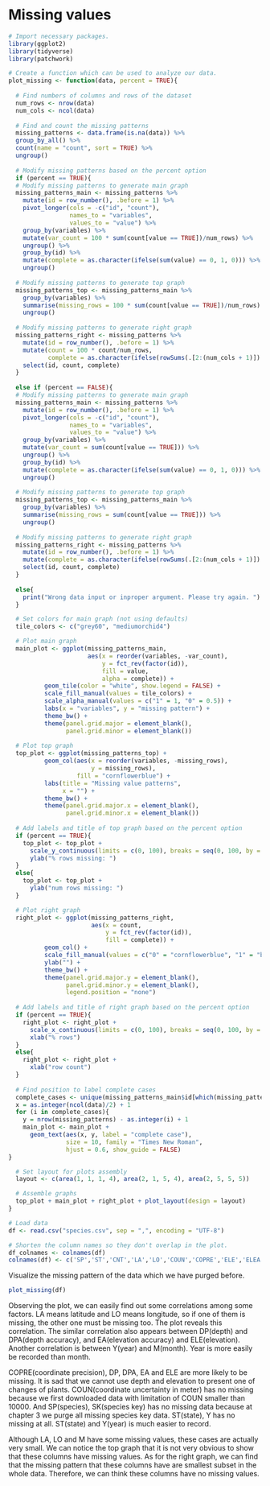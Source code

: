 # Missing values

```r
# Import necessary packages.
library(ggplot2)
library(tidyverse)
library(patchwork)
```

```r
# Create a function which can be used to analyze our data.
plot_missing <- function(data, percent = TRUE){
  
  # Find numbers of columns and rows of the dataset
  num_rows <- nrow(data)
  num_cols <- ncol(data)
  
  # Find and count the missing patterns
  missing_patterns <- data.frame(is.na(data)) %>%
  group_by_all() %>%
  count(name = "count", sort = TRUE) %>%
  ungroup()
  
  # Modify missing patterns based on the percent option
  if (percent == TRUE){
  # Modify missing patterns to generate main graph
  missing_patterns_main <- missing_patterns %>%
    mutate(id = row_number(), .before = 1) %>%
    pivot_longer(cols = -c("id", "count"), 
                 names_to = "variables", 
                 values_to = "value") %>%
    group_by(variables) %>%
    mutate(var_count = 100 * sum(count[value == TRUE])/num_rows) %>%
    ungroup() %>%
    group_by(id) %>%
    mutate(complete = as.character(ifelse(sum(value) == 0, 1, 0))) %>%
    ungroup()
  
  # Modify missing patterns to generate top graph
  missing_patterns_top <- missing_patterns_main %>%
    group_by(variables) %>%
    summarise(missing_rows = 100 * sum(count[value == TRUE])/num_rows) %>%
    ungroup()
  
  # Modify missing patterns to generate right graph
  missing_patterns_right <- missing_patterns %>%
    mutate(id = row_number(), .before = 1) %>%
    mutate(count = 100 * count/num_rows, 
           complete = as.character(ifelse(rowSums(.[2:(num_cols + 1)]) == 0, 1, 0))) %>%
    select(id, count, complete)
  }
  
  else if (percent == FALSE){
  # Modify missing patterns to generate main graph
  missing_patterns_main <- missing_patterns %>%
    mutate(id = row_number(), .before = 1) %>%
    pivot_longer(cols = -c("id", "count"), 
                 names_to = "variables", 
                 values_to = "value") %>%
    group_by(variables) %>%
    mutate(var_count = sum(count[value == TRUE])) %>%
    ungroup() %>%
    group_by(id) %>%
    mutate(complete = as.character(ifelse(sum(value) == 0, 1, 0))) %>%
    ungroup()
  
  # Modify missing patterns to generate top graph
  missing_patterns_top <- missing_patterns_main %>%
    group_by(variables) %>%
    summarise(missing_rows = sum(count[value == TRUE])) %>%
    ungroup()
  
  # Modify missing patterns to generate right graph
  missing_patterns_right <- missing_patterns %>%
    mutate(id = row_number(), .before = 1) %>%
    mutate(complete = as.character(ifelse(rowSums(.[2:(num_cols + 1)]) == 0, 1, 0))) %>%
    select(id, count, complete)
  }
  
  else{
    print("Wrong data input or inproper argument. Please try again. ")
  }

  # Set colors for main graph (not using defaults)
  tile_colors <- c("grey60", "mediumorchid4")

  # Plot main graph
  main_plot <- ggplot(missing_patterns_main, 
                      aes(x = reorder(variables, -var_count), 
                          y = fct_rev(factor(id)), 
                          fill = value, 
                          alpha = complete)) + 
          geom_tile(color = "white", show.legend = FALSE) + 
          scale_fill_manual(values = tile_colors) + 
          scale_alpha_manual(values = c("1" = 1, "0" = 0.5)) + 
          labs(x = "variables", y = "missing pattern") + 
          theme_bw() + 
          theme(panel.grid.major = element_blank(),
                panel.grid.minor = element_blank())
  
  # Plot top graph
  top_plot <- ggplot(missing_patterns_top) + 
          geom_col(aes(x = reorder(variables, -missing_rows),
                       y = missing_rows), 
                   fill = "cornflowerblue") + 
          labs(title = "Missing value patterns", 
               x = "") + 
          theme_bw() + 
          theme(panel.grid.major.x = element_blank(), 
                panel.grid.minor.x = element_blank())
  
  # Add labels and title of top graph based on the percent option
  if (percent == TRUE){
    top_plot <- top_plot + 
      scale_y_continuous(limits = c(0, 100), breaks = seq(0, 100, by = 25))+
      ylab("% rows missing: ")
  }
  else{
    top_plot <- top_plot + 
      ylab("num rows missing: ")
  }

  # Plot right graph
  right_plot <- ggplot(missing_patterns_right, 
                       aes(x = count, 
                           y = fct_rev(factor(id)), 
                           fill = complete)) + 
          geom_col() + 
          scale_fill_manual(values = c("0" = "cornflowerblue", "1" = "blue")) + 
          ylab("") + 
          theme_bw() + 
          theme(panel.grid.major.y = element_blank(), 
                panel.grid.minor.y = element_blank(), 
                legend.position = "none")
  
  # Add labels and title of right graph based on the percent option
  if (percent == TRUE){
    right_plot <- right_plot + 
      scale_x_continuous(limits = c(0, 100), breaks = seq(0, 100, by = 25)) +
      xlab("% rows")
  }
  else{
    right_plot <- right_plot + 
      xlab("row count")
  }
  
  # Find position to label complete cases
  complete_cases <- unique(missing_patterns_main$id[which(missing_patterns_main$complete == "1")])
  x = as.integer(ncol(data)/2) + 1
  for (i in complete_cases){
    y = nrow(missing_patterns) - as.integer(i) + 1
    main_plot <- main_plot + 
      geom_text(aes(x, y, label = "complete case"), 
                size = 10, family = "Times New Roman", 
                hjust = 0.6, show_guide = FALSE)
}

  # Set layout for plots assembly
  layout <- c(area(1, 1, 1, 4), area(2, 1, 5, 4), area(2, 5, 5, 5))

  # Assemble graphs
  top_plot + main_plot + right_plot + plot_layout(design = layout)
}
```


```r
# Load data
df <- read.csv("species.csv", sep = ",", encoding = "UTF-8")
```

```r
# Shorten the column names so they don't overlap in the plot.
df_colnames <- colnames(df)
colnames(df) <- c('SP','ST','CNT','LA','LO','COUN','COPRE','ELE','ELEA','DP','DPA','M','Y','SK')
```

Visualize the missing pattern of the data which we have purged before.
```r
plot_missing(df)
```

Observing the plot, we can easily find out some correlations among some factors. LA means latitude and LO means longitude, so if one of them is missing, the other one must be missing too. The plot reveals this correlation. The similar correlation also appears between DP(depth) and DPA(depth accuracy), and EA(elevation accuracy) and ELE(elevation). Another correlation is between Y(year) and M(month). Year is more easily be recorded than month.

COPRE(coordinate precision), DP, DPA, EA and ELE are more likely to be missing. It is sad that we cannot use depth and elevation to present one of changes of plants. COUN(coordinate uncertainty in meter) has no missing because we first downloaded data with limitation of COUN smaller than 10000. And SP(species), SK(species key) has no missing data because at chapter 3 we purge all missing species key data. ST(state), Y has no missing at all. ST(state) and Y(year) is much easier to record. 

Although LA, LO and M have some missing values, these cases are actually very small. We can notice the top graph that it is not very obvious to show that these columns have missing values. As for the right graph, we can find that the missing pattern that these columns have are smallest subset in the whole data. Therefore, we can think these columns have no missing values.
